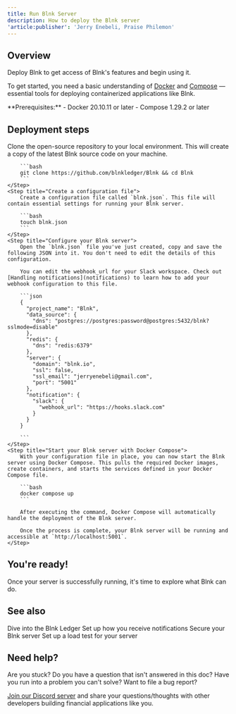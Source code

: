 ```yaml
---
title: Run Blnk Server
description: How to deploy the Blnk server
'article:publisher': 'Jerry Enebeli, Praise Philemon'
---
```


## Overview

Deploy Blnk to get access of Blnk's features and begin using it.

To get started, you need a basic understanding of [Docker](https://www.docker.com/) and [Compose](https://docs.docker.com/compose/) — essential tools for deploying containerized applications like Blnk.

<Note>
     **Prerequisites:**
     - Docker 20.10.11 or later
     - Compose 1.29.2 or later
</Note>

## Deployment steps

<Steps>
	<Step title="Clone Blnk to your local server or computer">
		Clone the open-source repository to your local environment. This will create a copy of the latest Blnk source code on your machine.
		
		```bash
		git clone https://github.com/blnkledger/Blnk && cd Blnk
		```
	</Step>
	<Step title="Create a configuration file">
		Create a configuration file called `blnk.json`. This file will contain essential settings for running your Blnk server.
		
		```bash
		touch blnk.json
		```
	</Step>
	<Step title="Configure your Blnk server">
		Open the `blnk.json` file you've just created, copy and save the following JSON into it. You don't need to edit the details of this configuration.
		
		You can edit the webhook_url for your Slack workspace. Check out [Handling notifications](notifications) to learn how to add your webhook configuration to this file.
		
		```json
		{
		  "project_name": "Blnk",
		  "data_source": {
		    "dns": "postgres://postgres:password@postgres:5432/blnk?sslmode=disable"
		  },
		  "redis": {
		    "dns": "redis:6379"
		  },
		  "server": {
		    "domain": "blnk.io",
		    "ssl": false,
		    "ssl_email": "jerryenebeli@gmail.com",
		    "port": "5001"
		  },
		  "notification": {
		    "slack": {
		      "webhook_url": "https://hooks.slack.com"
		    }
		  }
		}
		
		```
	</Step>
	<Step title="Start your Blnk server with Docker Compose">
		With your configuration file in place, you can now start the Blnk server using Docker Compose. This pulls the required Docker images, create containers, and starts the services defined in your Docker Compose file.
		
		```bash
		docker compose up
		```
		
		After executing the command, Docker Compose will automatically handle the deployment of the Blnk server. 
		
		Once the process is complete, your Blnk server will be running and accessible at `http://localhost:5001`.
	</Step>
</Steps>

## You're ready!

Once your server is successfully running, it's time to explore what Blnk can do.

## See also

<CardGroup>
	<Card title="Getting started" icon="book-open-cover" href="/ledger/tutorial/create-a-ledger">
        Dive into the Blnk Ledger
    </Card>
    <Card title="Managing notifications" icon="book-open-cover" href="/intro/notifications">
	    Set up how you receive notifications
    </Card>
    <Card title="Enable secure mode" icon="sliders" href="/intro/secure-blnk-server">
        Secure your Blnk server
    </Card>
    <Card title="Load testing with k6" icon="sliders`" href="/intro/load-testing">
        Set up a load test for your server
    </Card>
</CardGroup>

## Need help?

Are you stuck? Do you have a question that isn't answered in this doc? Have you run into a problem you can't solve? Want to file a bug report?

[Join our Discord server](https://discord.gg/7WNv94zPpx) and share your questions/thoughts with other developers building financial applications like you.
